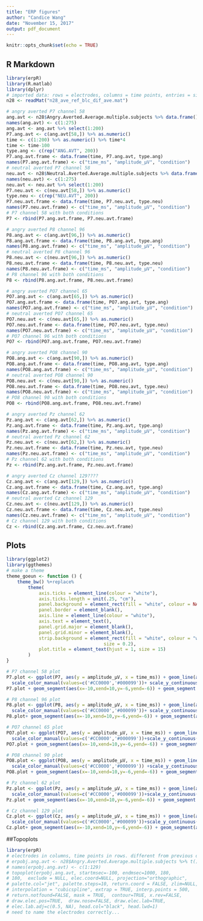 ```yaml
---
title: "ERP figures"
author: "Candice Wang"
date: "November 15, 2017"
output: pdf_document
---
```


```r
knitr::opts_chunk$set(echo = TRUE)
```

## R Markdown


```r
library(erpR)
library(R.matlab)
library(dplyr)
# imported data: rows = electrodes, columns = time points, entries = signal amplitudes
n28 <- readMat("n28_ave_ref_blc_dif_ave.mat")

# angry averted P7 channel 58
ang.avt <- n28$Angry.Averted.Average.multiple.subjects %>% data.frame()
names(ang.avt) <- c(1:275)
ang.avt <- ang.avt %>% select(1:200)
P7.ang.avt <- c(ang.avt[58,]) %>% as.numeric()
time <- c(1:200) %>% as.numeric() %>% time*4
time <- time-100
type.ang <- c(rep("ANG.AVT", 200))
P7.ang.avt.frame <- data.frame(time, P7.ang.avt, type.ang)
names(P7.ang.avt.frame) <- c("time_ms", "amplitude_µV", "condition")
# neutral averted P7 channel 58
neu.avt <- n28$Neutral.Averted.Average.multiple.subjects %>% data.frame()
names(neu.avt) <- c(1:275)
neu.avt <- neu.avt %>% select(1:200)
P7.neu.avt <- c(neu.avt[58,]) %>% as.numeric()
type.neu <- c(rep("NEU.AVT", 200))
P7.neu.avt.frame <- data.frame(time, P7.neu.avt, type.neu)
names(P7.neu.avt.frame) <- c("time_ms", "amplitude_µV", "condition")
# P7 channel 58 with both conditions
P7 <- rbind(P7.ang.avt.frame, P7.neu.avt.frame)

# angry averted P8 channel 96
P8.ang.avt <- c(ang.avt[96,]) %>% as.numeric()
P8.ang.avt.frame <- data.frame(time, P8.ang.avt, type.ang)
names(P8.ang.avt.frame) <- c("time_ms", "amplitude_µV", "condition")
# neutral averted P8 channel 96
P8.neu.avt <- c(neu.avt[96,]) %>% as.numeric()
P8.neu.avt.frame <- data.frame(time, P8.neu.avt, type.neu)
names(P8.neu.avt.frame) <- c("time_ms", "amplitude_µV", "condition")
# P8 channel 96 with both conditions
P8 <- rbind(P8.ang.avt.frame, P8.neu.avt.frame)

# angry averted PO7 channel 65
PO7.ang.avt <- c(ang.avt[65,]) %>% as.numeric()
PO7.ang.avt.frame <- data.frame(time, PO7.ang.avt, type.ang)
names(PO7.ang.avt.frame) <- c("time_ms", "amplitude_µV", "condition")
# neutral averted PO7 channel 65
PO7.neu.avt <- c(neu.avt[65,]) %>% as.numeric()
PO7.neu.avt.frame <- data.frame(time, PO7.neu.avt, type.neu)
names(PO7.neu.avt.frame) <- c("time_ms", "amplitude_µV", "condition")
# PO7 channel 96 with both conditions
PO7 <- rbind(PO7.ang.avt.frame, PO7.neu.avt.frame)

# angry averted PO8 channel 90
PO8.ang.avt <- c(ang.avt[90,]) %>% as.numeric()
PO8.ang.avt.frame <- data.frame(time, PO8.ang.avt, type.ang)
names(PO8.ang.avt.frame) <- c("time_ms", "amplitude_µV", "condition")
# neutral averted PO8 channel 90
PO8.neu.avt <- c(neu.avt[90,]) %>% as.numeric()
PO8.neu.avt.frame <- data.frame(time, PO8.neu.avt, type.neu)
names(PO8.neu.avt.frame) <- c("time_ms", "amplitude_µV", "condition")
# PO8 channel 90 with both conditions
PO8 <- rbind(PO8.ang.avt.frame, PO8.neu.avt.frame)

# angry averted Pz channel 62
Pz.ang.avt <- c(ang.avt[62,]) %>% as.numeric()
Pz.ang.avt.frame <- data.frame(time, Pz.ang.avt, type.ang)
names(Pz.ang.avt.frame) <- c("time_ms", "amplitude_µV", "condition")
# neutral averted Pz channel 62
Pz.neu.avt <- c(neu.avt[62,]) %>% as.numeric()
Pz.neu.avt.frame <- data.frame(time, Pz.neu.avt, type.neu)
names(Pz.neu.avt.frame) <- c("time_ms", "amplitude_µV", "condition")
# Pz channel 62 with both conditions
Pz <- rbind(Pz.ang.avt.frame, Pz.neu.avt.frame)

# angry averted Cz channel 129????
Cz.ang.avt <- c(ang.avt[129,]) %>% as.numeric()
Cz.ang.avt.frame <- data.frame(time, Cz.ang.avt, type.ang)
names(Cz.ang.avt.frame) <- c("time_ms", "amplitude_µV", "condition")
# neutral averted Cz channel 129
Cz.neu.avt <- c(neu.avt[129,]) %>% as.numeric()
Cz.neu.avt.frame <- data.frame(time, Cz.neu.avt, type.neu)
names(Cz.neu.avt.frame) <- c("time_ms", "amplitude_µV", "condition")
# Cz channel 129 with both conditions
Cz <- rbind(Cz.ang.avt.frame, Cz.neu.avt.frame)
```

## Plots

```r
library(ggplot2)
library(ggthemes)
# make a theme
theme_goeun <- function () { 
    theme_bw() %+replace% 
        theme(
            axis.ticks = element_line(colour = "white"), 
            axis.ticks.length = unit(.25, "cm"),
            panel.background = element_rect(fill = "white", colour = NA), 
            panel.border = element_blank(), 
            axis.line = element_line(colour = "white"), 
            axis.text = element_text(), 
            panel.grid.major = element_blank(), 
            panel.grid.minor = element_blank(),
            strip.background = element_rect(fill = "white", colour = "white", 
                                    size = 0.2),
            plot.title = element_text(hjust = 1, size = 15)
        )
}

# P7 channel 58 plot
P7.plot <- ggplot(P7, aes(y = amplitude_µV, x = time_ms)) + geom_line(aes(color=condition))+
  scale_color_manual(values=c('#CC0000','#000099'))+ scale_y_continuous(breaks = c(seq(-6.5, 6.5, 6.5)), limits =c(-6.75, 6.75), expand = c(0,0))+scale_x_continuous(breaks =c(seq(-100, 700, 800)),limits = c(-100, 700), expand = c(0,0))+labs(title="P7", x="Time(ms)", y="Amplitude(µV)")+theme_goeun()+ geom_vline(xintercept=0)+geom_hline(yintercept=0)
P7.plot + geom_segment(aes(x=-10,xend=10,y=-6,yend=-6)) + geom_segment(aes(x=-10,xend=10,y=-4,yend=-4)) + geom_segment(aes(x=-10,xend=10,y=-2,yend=-2)) + geom_segment(aes(x=-10,xend=10,y=2,yend=2)) + geom_segment(aes(x=-10,xend=10,y=4,yend=4)) + geom_segment(aes(x=-10,xend=10,y=6,yend=6)) + geom_segment(aes(x=200,xend=200,y=-.2,yend=.2))+ geom_segment(aes(x=400,xend=400,y=-.2,yend=.2))+ geom_segment(aes(x=600,xend=600,y=-.2,yend=.2))

# P8 channel 96 plot
P8.plot <- ggplot(P8, aes(y = amplitude_µV, x = time_ms)) + geom_line(aes(color=condition))+
  scale_color_manual(values=c('#CC0000','#000099'))+ scale_y_continuous(breaks = c(seq(-6.5, 6.5, 6.5)), limits =c(-6.75, 6.75), expand = c(0,0))+scale_x_continuous(breaks =c(seq(-100, 700, 800)),limits = c(-100, 700), expand = c(0,0))+labs(title="P8", x="Time(ms)", y="Amplitude(µV)")+theme_goeun()+ geom_vline(xintercept=0)+geom_hline(yintercept=0)
P8.plot+ geom_segment(aes(x=-10,xend=10,y=-6,yend=-6)) + geom_segment(aes(x=-10,xend=10,y=-4,yend=-4)) + geom_segment(aes(x=-10,xend=10,y=-2,yend=-2)) + geom_segment(aes(x=-10,xend=10,y=2,yend=2)) + geom_segment(aes(x=-10,xend=10,y=4,yend=4)) + geom_segment(aes(x=-10,xend=10,y=6,yend=6)) + geom_segment(aes(x=200,xend=200,y=-.2,yend=.2))+ geom_segment(aes(x=400,xend=400,y=-.2,yend=.2))+ geom_segment(aes(x=600,xend=600,y=-.2,yend=.2))

# PO7 channel 65 plot
PO7.plot <- ggplot(PO7, aes(y = amplitude_µV, x = time_ms)) + geom_line(aes(color=condition))+
  scale_color_manual(values=c('#CC0000','#000099'))+scale_y_continuous(breaks = c(seq(-6.5, 6.5, 6.5)), limits =c(-6.75, 6.75), expand = c(0,0))+scale_x_continuous(breaks =c(seq(-100, 700, 800)),limits = c(-100, 700), expand = c(0,0))+labs(title="PO7", x="Time(ms)", y="Amplitude(µV)")+theme_goeun()+ geom_vline(xintercept=0)+geom_hline(yintercept=0)
PO7.plot + geom_segment(aes(x=-10,xend=10,y=-6,yend=-6)) + geom_segment(aes(x=-10,xend=10,y=-4,yend=-4)) + geom_segment(aes(x=-10,xend=10,y=-2,yend=-2)) + geom_segment(aes(x=-10,xend=10,y=2,yend=2)) + geom_segment(aes(x=-10,xend=10,y=4,yend=4)) + geom_segment(aes(x=-10,xend=10,y=6,yend=6)) + geom_segment(aes(x=200,xend=200,y=-.2,yend=.2))+ geom_segment(aes(x=400,xend=400,y=-.2,yend=.2))+ geom_segment(aes(x=600,xend=600,y=-.2,yend=.2))

# PO8 channel 90 plot
PO8.plot <- ggplot(PO8, aes(y = amplitude_µV, x = time_ms)) + geom_line(aes(color=condition))+
  scale_color_manual(values=c('#CC0000','#000099')) +scale_y_continuous(breaks = c(seq(-6.5, 6.5, 6.5)), limits =c(-6.75, 6.75), expand = c(0,0))+scale_x_continuous(breaks =c(seq(-100, 700, 800)),limits = c(-100, 700), expand = c(0,0))+labs(title="PO8", x="Time(ms)", y="Amplitude(µV)")+theme_goeun()+ geom_vline(xintercept=0)+geom_hline(yintercept=0)
PO8.plot + geom_segment(aes(x=-10,xend=10,y=-6,yend=-6)) + geom_segment(aes(x=-10,xend=10,y=-4,yend=-4)) + geom_segment(aes(x=-10,xend=10,y=-2,yend=-2)) + geom_segment(aes(x=-10,xend=10,y=2,yend=2)) + geom_segment(aes(x=-10,xend=10,y=4,yend=4)) + geom_segment(aes(x=-10,xend=10,y=6,yend=6)) + geom_segment(aes(x=200,xend=200,y=-.2,yend=.2))+ geom_segment(aes(x=400,xend=400,y=-.2,yend=.2))+ geom_segment(aes(x=600,xend=600,y=-.2,yend=.2))

# Pz channel 62 plot
Pz.plot <- ggplot(Pz, aes(y = amplitude_µV, x = time_ms)) + geom_line(aes(color=condition))+
  scale_color_manual(values=c('#CC0000','#000099'))+scale_y_continuous(breaks = c(seq(-6.5, 6.5, 6.5)), limits =c(-6.75, 6.75), expand = c(0,0))+scale_x_continuous(breaks =c(seq(-100, 700, 800)),limits = c(-100, 700), expand = c(0,0))+labs(title="Pz", x="Time(ms)", y="Amplitude(µV)")+theme_goeun()+ geom_vline(xintercept=0)+geom_hline(yintercept=0)
Pz.plot + geom_segment(aes(x=-10,xend=10,y=-6,yend=-6)) + geom_segment(aes(x=-10,xend=10,y=-4,yend=-4)) + geom_segment(aes(x=-10,xend=10,y=-2,yend=-2)) + geom_segment(aes(x=-10,xend=10,y=2,yend=2)) + geom_segment(aes(x=-10,xend=10,y=4,yend=4)) + geom_segment(aes(x=-10,xend=10,y=6,yend=6)) + geom_segment(aes(x=200,xend=200,y=-.2,yend=.2))+ geom_segment(aes(x=400,xend=400,y=-.2,yend=.2))+ geom_segment(aes(x=600,xend=600,y=-.2,yend=.2))

# Cz channel 129 plot
Cz.plot <- ggplot(Cz, aes(y = amplitude_µV, x = time_ms)) + geom_line(aes(color=condition))+
  scale_color_manual(values=c('#CC0000','#000099'))+scale_y_continuous(breaks = c(seq(-6.5, 6.5, 6.5)), limits =c(-6.75, 6.75), expand = c(0,0))+scale_x_continuous(breaks =c(seq(-100, 700, 800)),limits = c(-100, 700), expand = c(0,0))+labs(title="Cz", x="Time(ms)", y="Amplitude(µV)")+theme_goeun()+ geom_vline(xintercept=0)+geom_hline(yintercept=0) 
Cz.plot+ geom_segment(aes(x=-10,xend=10,y=-6,yend=-6)) + geom_segment(aes(x=-10,xend=10,y=-4,yend=-4)) + geom_segment(aes(x=-10,xend=10,y=-2,yend=-2)) + geom_segment(aes(x=-10,xend=10,y=2,yend=2)) + geom_segment(aes(x=-10,xend=10,y=4,yend=4)) + geom_segment(aes(x=-10,xend=10,y=6,yend=6)) + geom_segment(aes(x=200,xend=200,y=-.2,yend=.2))+ geom_segment(aes(x=400,xend=400,y=-.2,yend=.2))+ geom_segment(aes(x=600,xend=600,y=-.2,yend=.2))
```

##Topoplots

```r
library(erpR)
# electrodes in columns, time points in rows. different from previous data frames
# erpobj.ang.avt <- n28$Angry.Averted.Average.multiple.subjects %>% t() %>% data.frame()
# names(erpobj.ang.avt) <- c(1:129)
# topoplot(erpobj.ang.avt, startmsec=-100, endmsec=1000, 180,
# 180,  exclude = NULL, elec.coord=NULL, projection="orthographic",
# palette.col="jet", palette.steps=10, return.coord = FALSE, zlim=NULL,
# interpolation = "cubicspline", extrap = TRUE, interp.points = 500,
# return.notfound=FALSE, mask = TRUE,  contour=TRUE, x.rev=FALSE,
# draw.elec.pos=TRUE,  draw.nose=FALSE, draw.elec.lab=TRUE,
# elec.lab.adj=c(0.5, NA), head.col="black", head.lwd=1)
# need to name the electrodes correctly...

```
